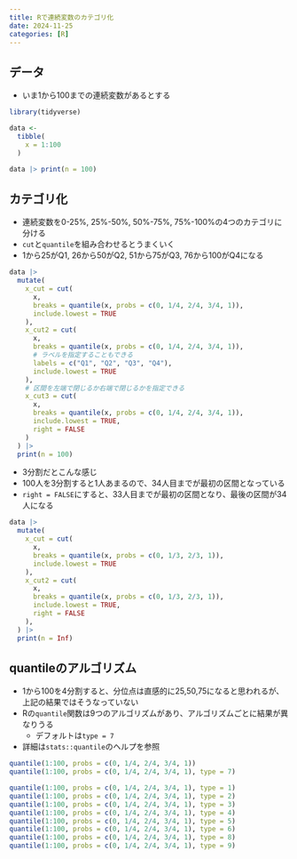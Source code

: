 ```yaml
---
title: Rで連続変数のカテゴリ化
date: 2024-11-25
categories: [R]
---
```



## データ

- いま1から100までの連続変数があるとする

```r

library(tidyverse)

data <- 
  tibble(
    x = 1:100
  )

data |> print(n = 100)

```


## カテゴリ化

- 連続変数を0-25%, 25%-50%, 50%-75%, 75%-100%の4つのカテゴリに分ける
- `cut`と`quantile`を組み合わせるとうまくいく
- 1から25がQ1, 26から50がQ2, 51から75がQ3, 76から100がQ4になる

```r

data |> 
  mutate(
    x_cut = cut(
      x,
      breaks = quantile(x, probs = c(0, 1/4, 2/4, 3/4, 1)),
      include.lowest = TRUE
    ),
    x_cut2 = cut(
      x,
      breaks = quantile(x, probs = c(0, 1/4, 2/4, 3/4, 1)),
      # ラベルを指定することもできる
      labels = c("Q1", "Q2", "Q3", "Q4"),
      include.lowest = TRUE
    ),
    # 区間を左端で閉じるか右端で閉じるかを指定できる
    x_cut3 = cut(
      x,
      breaks = quantile(x, probs = c(0, 1/4, 2/4, 3/4, 1)),
      include.lowest = TRUE,
      right = FALSE
    )
  ) |> 
  print(n = 100)

```

- 3分割だとこんな感じ
- 100人を3分割すると1人あまるので、34人目までが最初の区間となっている
- `right = FALSE`にすると、33人目までが最初の区間となり、最後の区間が34人になる

```r
data |> 
  mutate(
    x_cut = cut(
      x,
      breaks = quantile(x, probs = c(0, 1/3, 2/3, 1)),
      include.lowest = TRUE
    ),
    x_cut2 = cut(
      x,
      breaks = quantile(x, probs = c(0, 1/3, 2/3, 1)),
      include.lowest = TRUE,
      right = FALSE
    ),
  ) |> 
  print(n = Inf)
```


## quantileのアルゴリズム

- 1から100を4分割すると、分位点は直感的に25,50,75になると思われるが、上記の結果ではそうなっていない
- Rの`quantile`関数は9つのアルゴリズムがあり、アルゴリズムごとに結果が異なりうる
  - デフォルトは`type = 7`
- 詳細は`stats::quantile`のヘルプを参照

```r

quantile(1:100, probs = c(0, 1/4, 2/4, 3/4, 1))
quantile(1:100, probs = c(0, 1/4, 2/4, 3/4, 1), type = 7)

quantile(1:100, probs = c(0, 1/4, 2/4, 3/4, 1), type = 1)
quantile(1:100, probs = c(0, 1/4, 2/4, 3/4, 1), type = 2)
quantile(1:100, probs = c(0, 1/4, 2/4, 3/4, 1), type = 3)
quantile(1:100, probs = c(0, 1/4, 2/4, 3/4, 1), type = 4)
quantile(1:100, probs = c(0, 1/4, 2/4, 3/4, 1), type = 5)
quantile(1:100, probs = c(0, 1/4, 2/4, 3/4, 1), type = 6)
quantile(1:100, probs = c(0, 1/4, 2/4, 3/4, 1), type = 8)
quantile(1:100, probs = c(0, 1/4, 2/4, 3/4, 1), type = 9)

```

